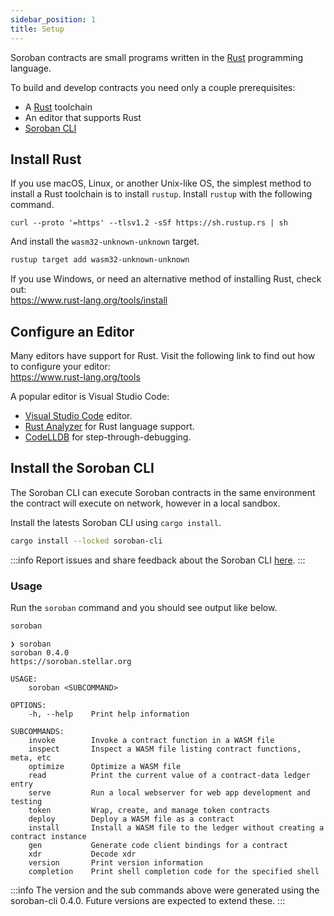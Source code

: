 ```yaml
---
sidebar_position: 1
title: Setup
---
```


Soroban contracts are small programs written in the [Rust] programming language.

To build and develop contracts you need only a couple prerequisites:

- A [Rust] toolchain
- An editor that supports Rust
- [Soroban CLI]

## Install Rust

If you use macOS, Linux, or another Unix-like OS, the simplest method to install
a Rust toolchain is to install `rustup`. Install `rustup` with the following
command.

```
curl --proto '=https' --tlsv1.2 -sSf https://sh.rustup.rs | sh
```

And install the `wasm32-unknown-unknown` target.

```sh
rustup target add wasm32-unknown-unknown
```

If you use Windows, or need an alternative method of installing Rust, check out:  
https://www.rust-lang.org/tools/install

## Configure an Editor

Many editors have support for Rust. Visit the following link to find out how to
configure your editor:  
https://www.rust-lang.org/tools

A popular editor is Visual Studio Code:

- [Visual Studio Code] editor.
- [Rust Analyzer] for Rust language support.
- [CodeLLDB] for step-through-debugging.

[Visual Studio Code]: https://code.visualstudio.com
[Rust Analyzer]: https://marketplace.visualstudio.com/items?itemName=rust-lang.rust-analyzer
[CodeLLDB]: https://marketplace.visualstudio.com/items?itemName=vadimcn.vscode-lldb

## Install the Soroban CLI

The Soroban CLI can execute Soroban contracts in the same environment the
contract will execute on network, however in a local sandbox.

Install the latests Soroban CLI using `cargo install`.

```sh
cargo install --locked soroban-cli
```

:::info
Report issues and share feedback about the Soroban CLI
[here](https://github.com/stellar/soroban-cli/issues/new/choose).
:::

### Usage

Run the `soroban` command and you should see output like below.

```sh
soroban
```

```
❯ soroban
soroban 0.4.0
https://soroban.stellar.org

USAGE:
    soroban <SUBCOMMAND>

OPTIONS:
    -h, --help    Print help information

SUBCOMMANDS:
    invoke        Invoke a contract function in a WASM file
    inspect       Inspect a WASM file listing contract functions, meta, etc
    optimize      Optimize a WASM file
    read          Print the current value of a contract-data ledger entry
    serve         Run a local webserver for web app development and testing
    token         Wrap, create, and manage token contracts
    deploy        Deploy a WASM file as a contract
    install       Install a WASM file to the ledger without creating a contract instance
    gen           Generate code client bindings for a contract
    xdr           Decode xdr
    version       Print version information
    completion    Print shell completion code for the specified shell
```

:::info
The version and the sub commands above were generated using the soroban-cli 0.4.0. Future versions are expected to extend these.
:::

[Rust]: https://www.rust-lang.org/
[Soroban CLI]: setup#install-the-soroban-cli
